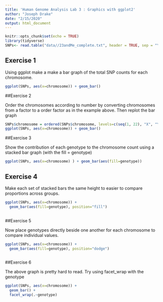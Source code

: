 ```yaml
---
title: 'Human Genome Analysis Lab 3 : Graphics with ggplot2'
author: "Joseph Drake"
date: "2/15/2020"
output: html_document
---
```


```r
knitr::opts_chunk$set(echo = TRUE)
library(tidyverse)
SNPs<- read.table("data//23andMe_complete.txt", header = TRUE, sep = "\t")

```

## Exercise 1

Using ggplot make a make a bar graph of the total SNP counts for each chromosome.


```r
ggplot(SNPs, aes(x=chromosome)) + geom_bar()

```

##Exercise 2

Order the chromosomes according to number by converting chromosomes from a factor to a order factor as in the example above. Then replot the bar graph

```r

SNPs$chromosome = ordered(SNPs$chromosome, levels=c(seq(1, 22), "X", "Y", "MT"))
ggplot(SNPs, aes(x=chromosome)) + geom_bar()

```


##Exercise 3

Show the contribution of each genotype to the chromosome count using a stacked bar graph (with the fill = genotype)

```r

ggplot(SNPs, aes(x=chromosome) ) + geom_bar(aes(fill=genotype))

```

## Exercise 4

Make each set of stacked bars the same height to easier to compare proportions across groups.

```r

ggplot(SNPs, aes(x=chromosome)) + 
  geom_bar(aes(fill=genotype), position="fill")
  
```

##Exercise 5

Now place genotypes directly beside one another for each chromosome to compare individual values.

```r
ggplot(SNPs, aes(x=chromosome)) + 
  geom_bar(aes(fill=genotype), position="dodge") 
     
```

##Exercise 6

The above graph is pretty hard to read. Try using facet_wrap with the genotype

```r

ggplot(SNPs, aes(x=chromosome)) + 
  geom_bar() +
  facet_wrap(.~genotype)

```


